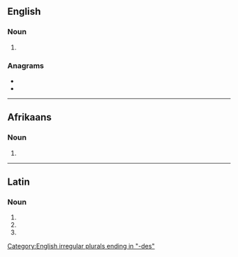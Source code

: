 ==English==

===Noun===
{{head|en|noun plural form}}

# {{plural of|incus|lang=en}}

===Anagrams===
* {{l|en|incused}}
* {{l|en|induces}}

[[Category:English irregular plurals ending in "-des"]]

----

==Afrikaans==

===Noun===
{{head|af|noun plural form}}

# {{plural of|lang=af|incus}}

----

==Latin==

===Noun===
{{la-noun-form|incūdēs}}

# {{inflection of|incūs||nom|p|lang=la}}
# {{inflection of|incūs||acc|p|lang=la}}
# {{inflection of|incūs||voc|p|lang=la}}